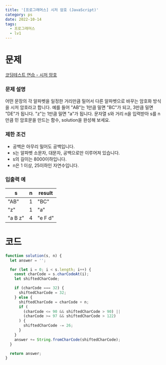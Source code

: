 ```yaml
---
title: '[프로그래머스] 시저 암호 (JavaScript)'
category: ps
date: 2022-10-14
tags:
  - 프로그래머스
  - lv1
---
```


# 문제

[코딩테스트 연습 - 시저 암호](https://school.programmers.co.kr/learn/courses/30/lessons/12926)

### 문제 설명

어떤 문장의 각 알파벳을 일정한 거리만큼 밀어서 다른 알파벳으로 바꾸는 암호화 방식을 시저 암호라고 합니다. 예를 들어 "AB"는 1만큼 밀면 "BC"가 되고, 3만큼 밀면 "DE"가 됩니다. "z"는 1만큼 밀면 "a"가 됩니다. 문자열 s와 거리 n을 입력받아 s를 n만큼 민 암호문을 만드는 함수, solution을 완성해 보세요.

### 제한 조건

- 공백은 아무리 밀어도 공백입니다.
- s는 알파벳 소문자, 대문자, 공백으로만 이루어져 있습니다.
- s의 길이는 8000이하입니다.
- n은 1 이상, 25이하인 자연수입니다.

### 입출력 예

| s       | n   | result  |
| ------- | --- | ------- |
| "AB"    | 1   | "BC"    |
| "z"     | 1   | "a"     |
| "a B z" | 4   | "e F d" |

# 코드

```jsx
function solution(s, n) {
  let answer = '';

  for (let i = 0; i < s.length; i++) {
    const charCode = s.charCodeAt(i);
    let shiftedCharCode;

    if (charCode === 32) {
      shiftedCharCode = 32;
    } else {
      shiftedCharCode = charCode + n;
      if (
        (charCode <= 90 && shiftedCharCode > 90) ||
        (charCode >= 97 && shiftedCharCode > 122)
      ) {
        shiftedCharCode -= 26;
      }
    }
    answer += String.fromCharCode(shiftedCharCode);
  }

  return answer;
}
```
